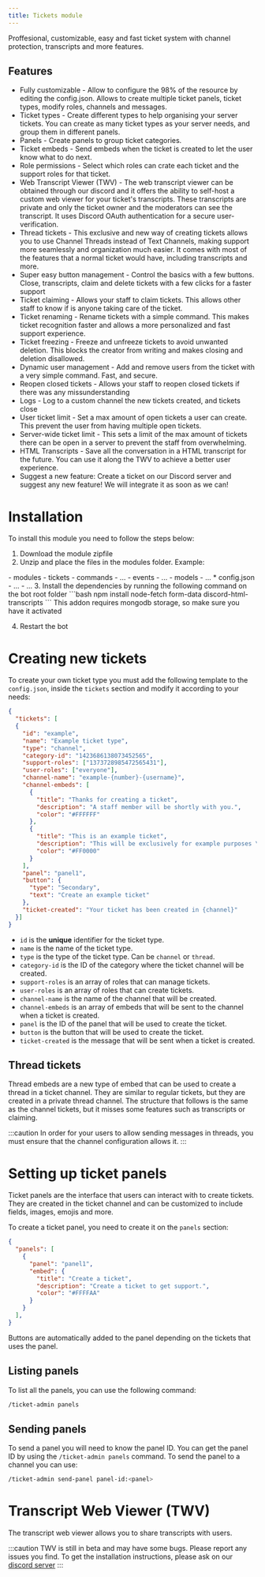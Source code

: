 ```yaml
---
title: Tickets module
---
```



Proffesional, customizable, easy and fast ticket system with channel protection, transcripts and more features.

## Features
* Fully customizable - Allow to configure the 98% of the resource by editing the config.json. Allows to create multiple ticket panels, ticket types, modify roles, channels and messages.
* Ticket types - Create different types to help organising your server tickets. You can create as many ticket types as your server needs, and group them in different panels.
* Panels - Create panels to group ticket categories.
* Ticket embeds - Send embeds when the ticket is created to let the user know what to do next.
* Role permissions - Select which roles can crate each ticket and the support roles for that ticket.
* Web Transcript Viewer (TWV) - The web transcript viewer can be obtained through our discord and it offers the ability to self-host a custom web viewer for your ticket's transcripts. These transcripts are private and only the ticket owner and the moderators can see the transcript. It uses Discord OAuth authentication for a secure user-verification.
* Thread tickets - This exclusive and new way of creating tickets allows you to use Channel Threads instead of Text Channels, making support more seamlessly and organization much easier. It comes with most of the features that a normal ticket would have, including transcripts and more.
* Super easy button management - Control the basics with a few buttons. Close, transcripts, claim and delete tickets with a few clicks for a faster support
* Ticket claiming - Allows your staff to claim tickets. This allows other staff to know if is anyone taking care of the ticket.
* Ticket renaming - Rename tickets with a simple command. This makes ticket recognition faster and allows a more personalized and fast support experience.
* Ticket freezing - Freeze and unfreeze tickets to avoid unwanted deletion. This blocks the creator from writing and makes closing and deletion disallowed.
* Dynamic user management - Add and remove users from the ticket with a very simple command. Fast, and secure.
* Reopen closed tickets - Allows your staff to reopen closed tickets if there was any missunderstanding
* Logs - Log to a custom channel the new tickets created, and tickets close
* User ticket limit - Set a max amount of open tickets a user can create. This prevent the user from having multiple open tickets.
* Server-wide ticket limit - This sets a limit of the max amount of tickets there can be open in a server to prevent the staff from overwhelming.
* HTML Transcripts - Save all the conversation in a HTML transcript for the future. You can use it along the TWV to achieve a better user experience.
* Suggest a new feature: Create a ticket on our Discord server and suggest any new feature! We will integrate it as soon as we can!

# Installation
To install this module you need to follow the steps below:
1. Download the module zipfile
2. Unzip and place the files in the modules folder. Example:
<FileTree>
- modules
	- tickets
		- commands
			- ...
		- events
			- ...
	  - models
			- ...
	  * config.json
	  - ...
	- ...
</FileTree>
3. Install the dependencies by running the following command on the bot root folder
```bash
npm install node-fetch form-data discord-html-transcripts
```
This addon requires mongodb storage, so make sure you have it activated

4. Restart the bot

# Creating new tickets
To create your own ticket type you must add the following template to the `config.json`, inside the `tickets` section and modify it according to your needs:
```json
{
  "tickets": [
  {
    "id": "example",
    "name": "Example ticket type",
    "type": "channel",
    "category-id": "1423686138073452565",
    "support-roles": ["1373728985472565431"],
    "user-roles": ["everyone"],
    "channel-name": "example-{number}-{username}",
    "channel-embeds": [
      {
        "title": "Thanks for creating a ticket",
        "description": "A staff member will be shortly with you.",
        "color": "#FFFFFF"
      },
      {
        "title": "This is an example ticket",
        "description": "This will be exclusively for example purposes \nYou can add as many embeds as you like. The buttons will always attach to the last one",
        "color": "#FF0000"
      }
    ],
    "panel": "panel1",
    "button": {
      "type": "Secondary",
      "text": "Create an example ticket"
    },
    "ticket-created": "Your ticket has been created in {channel}"
  }]
}
```

* `id` is the **unique** identifier for the ticket type.
* `name` is the name of the ticket type.
* `type` is the type of the ticket type. Can be `channel` or `thread`.
* `category-id` is the ID of the category where the ticket channel will be created.
* `support-roles` is an array of roles that can manage tickets.
* `user-roles` is an array of roles that can create tickets.
* `channel-name` is the name of the channel that will be created.
* `channel-embeds` is an array of embeds that will be sent to the channel when a ticket is created.
* `panel` is the ID of the panel that will be used to create the ticket.
* `button` is the button that will be used to create the ticket.
* `ticket-created` is the message that will be sent when a ticket is created.

## Thread tickets
Thread embeds are a new type of embed that can be used to create a thread in a ticket channel. They are similar to regular tickets, but they are created in a private thread channel. The structure that follows is the same as the channel tickets, but it misses some features such as transcripts or claiming.

:::caution
In order for your users to allow sending messages in threads, you must ensure that the channel configuration allows it.
:::

# Setting up ticket panels
Ticket panels are the interface that users can interact with to create tickets. They are created in the ticket channel and can be customized to include fields, images, emojis and more.

To create a ticket panel, you need to create it on the `panels` section:
```json
{
  "panels": [
    {
      "panel": "panel1",
      "embed": {
        "title": "Create a ticket",
        "description": "Create a ticket to get support.",
        "color": "#FFFFAA"
      }
    }
  ],
}
```

Buttons are automatically added to the panel depending on the tickets that uses the panel.

## Listing panels
To list all the panels, you can use the following command:
```bash
/ticket-admin panels
```

## Sending panels
To send a panel you will need to know the panel ID. You can get the panel ID by using the `/ticket-admin panels` command. To send the panel to a channel you can use:
```bash
/ticket-admin send-panel panel-id:<panel>
```

# Transcript Web Viewer (TWV)
The transcript web viewer allows you to share transcripts with users.

:::caution
TWV is still in beta and may have some bugs. Please report any issues you find. To get the installation instructions, please ask on our [discord server](https://discord.smartshub.dev/)
:::
